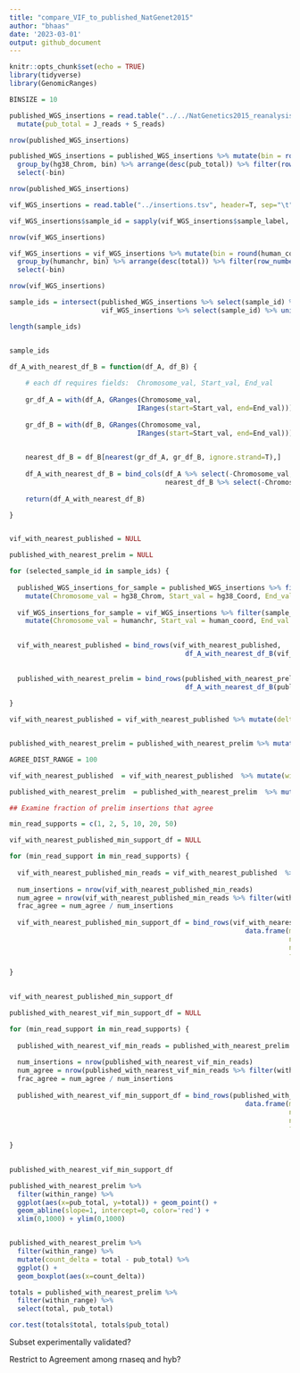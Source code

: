 ```yaml
---
title: "compare_VIF_to_published_NatGenet2015"
author: "bhaas"
date: '2023-03-01'
output: github_document
---
```


```r
knitr::opts_chunk$set(echo = TRUE)
library(tidyverse)
library(GenomicRanges)
```


```r

BINSIZE = 10

```

```r

published_WGS_insertions = read.table("../../NatGenetics2015_reanalysis_published_data/data/TableS3.WGS_insertion_sites.txt", header=T, sep="\t", stringsAsFactors = F) %>% 
  mutate(pub_total = J_reads + S_reads)

nrow(published_WGS_insertions)

```



```r

published_WGS_insertions = published_WGS_insertions %>% mutate(bin = round(hg38_Coord / BINSIZE)) %>% 
  group_by(hg38_Chrom, bin) %>% arrange(desc(pub_total)) %>% filter(row_number() == 1) %>% ungroup() %>% 
  select(-bin)

nrow(published_WGS_insertions)

```


```r

vif_WGS_insertions = read.table("../insertions.tsv", header=T, sep="\t", stringsAsFactors = F) %>% filter(sample_type == "wgs")

vif_WGS_insertions$sample_id = sapply(vif_WGS_insertions$sample_label, function(x) { str_split(x, "-")[[1]][4]})

nrow(vif_WGS_insertions)

```

```r

vif_WGS_insertions = vif_WGS_insertions %>% mutate(bin = round(human_coord / BINSIZE) ) %>% 
  group_by(humanchr, bin) %>% arrange(desc(total)) %>% filter(row_number() == 1) %>% ungroup() %>% 
  select(-bin)

nrow(vif_WGS_insertions)


```



```r

sample_ids = intersect(published_WGS_insertions %>% select(sample_id) %>% unique() %>% pull(sample_id),
                       vif_WGS_insertions %>% select(sample_id) %>% unique() %>% pull(sample_id))

length(sample_ids)


sample_ids
```


```r

df_A_with_nearest_df_B = function(df_A, df_B) {
  
    # each df requires fields:  Chromosome_val, Start_val, End_val
  
    gr_df_A = with(df_A, GRanges(Chromosome_val,
                                IRanges(start=Start_val, end=End_val)))
    
    gr_df_B = with(df_B, GRanges(Chromosome_val,
                                IRanges(start=Start_val, end=End_val)))

  
    nearest_df_B = df_B[nearest(gr_df_A, gr_df_B, ignore.strand=T),]
    
    df_A_with_nearest_df_B = bind_cols(df_A %>% select(-Chromosome_val, -Start_val, -End_val), 
                                       nearest_df_B %>% select(-Chromosome_val, -Start_val, -End_val))
    
    return(df_A_with_nearest_df_B)

}



```






```r

vif_with_nearest_published = NULL

published_with_nearest_prelim = NULL

for (selected_sample_id in sample_ids) {
  
  published_WGS_insertions_for_sample = published_WGS_insertions %>% filter(sample_id == selected_sample_id) %>%
    mutate(Chromosome_val = hg38_Chrom, Start_val = hg38_Coord, End_val = hg38_Coord)
  
  vif_WGS_insertions_for_sample = vif_WGS_insertions %>% filter(sample_id == selected_sample_id) %>% select(-sample_id) %>%
    mutate(Chromosome_val = humanchr, Start_val = human_coord, End_val = human_coord)
  

  vif_with_nearest_published = bind_rows(vif_with_nearest_published, 
                                            df_A_with_nearest_df_B(vif_WGS_insertions_for_sample, published_WGS_insertions_for_sample) )
  
  
  published_with_nearest_prelim = bind_rows(published_with_nearest_prelim,
                                            df_A_with_nearest_df_B(published_WGS_insertions_for_sample, vif_WGS_insertions_for_sample))
  
}


```



```r

vif_with_nearest_published = vif_with_nearest_published %>% mutate(delta = abs(hg38_Coord - human_coord))


published_with_nearest_prelim = published_with_nearest_prelim %>% mutate(delta = abs(hg38_Coord - human_coord))

```


```r

AGREE_DIST_RANGE = 100

vif_with_nearest_published  = vif_with_nearest_published  %>% mutate(within_range = delta <= AGREE_DIST_RANGE)

published_with_nearest_prelim  = published_with_nearest_prelim  %>% mutate(within_range = delta <= AGREE_DIST_RANGE)


```


```r
## Examine fraction of prelim insertions that agree

min_read_supports = c(1, 2, 5, 10, 20, 50) 

vif_with_nearest_published_min_support_df = NULL

for (min_read_support in min_read_supports) {
  
  vif_with_nearest_published_min_reads = vif_with_nearest_published  %>% filter(total >= min_read_support)
  
  num_insertions = nrow(vif_with_nearest_published_min_reads)
  num_agree = nrow(vif_with_nearest_published_min_reads %>% filter(within_range))
  frac_agree = num_agree / num_insertions
  
  vif_with_nearest_published_min_support_df = bind_rows(vif_with_nearest_published_min_support_df, 
                                                           data.frame(min_read_support=min_read_support, 
                                                                      num_insertions = num_insertions,
                                                                      num_agree = num_agree,
                                                                      frac_agree = frac_agree))
  
}
  

vif_with_nearest_published_min_support_df

```


```r


published_with_nearest_vif_min_support_df = NULL

for (min_read_support in min_read_supports) {
  
  published_with_nearest_vif_min_reads = published_with_nearest_prelim  %>% filter(pub_total >= min_read_support)
  
  num_insertions = nrow(published_with_nearest_vif_min_reads)
  num_agree = nrow(published_with_nearest_vif_min_reads %>% filter(within_range))
  frac_agree = num_agree / num_insertions
  
  published_with_nearest_vif_min_support_df = bind_rows(published_with_nearest_vif_min_support_df, 
                                                           data.frame(min_read_support=min_read_support, 
                                                                      num_insertions = num_insertions,
                                                                      num_agree = num_agree,
                                                                      frac_agree = frac_agree))
  
}
  

published_with_nearest_vif_min_support_df


```

```r


published_with_nearest_prelim %>% 
  filter(within_range) %>%
  ggplot(aes(x=pub_total, y=total)) + geom_point() +
  geom_abline(slope=1, intercept=0, color='red') +
  xlim(0,1000) + ylim(0,1000)



```


```r

published_with_nearest_prelim %>% 
  filter(within_range) %>%
  mutate(count_delta = total - pub_total) %>%
  ggplot() + 
  geom_boxplot(aes(x=count_delta))


```

```r

totals = published_with_nearest_prelim %>% 
  filter(within_range) %>%
  select(total, pub_total)

cor.test(totals$total, totals$pub_total)


```


Subset experimentally validated?

Restrict to Agreement among rnaseq and hyb?



